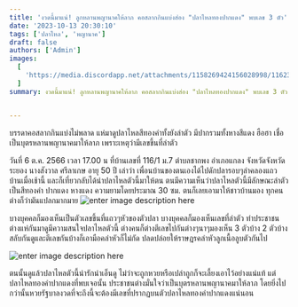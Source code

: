 ```yaml
---
title: 'งวดนี้มาแน่! ลูกหลานพญานาคให้ลาภ คอสลากกินแบ่งส่อง "ปลาไหลทองปากแดง" พบเลข 3 ตัว'
date: '2023-10-13 20:30:10'
tags: ['ปลาไหล', 'พญานาค']
draft: false
authors: ['Admin']
images:
  [
    'https://media.discordapp.net/attachments/1158269424156028998/1162382823789965462/086450095280b2c6.jpg?ex=65576bdd&is=6544f6dd&hm=8e2041e967c025800dab0170ee4f0c2ac173f3ce56a25e2b3a8eac9eafb31807&=',
  ]
summary: งวดนี้มาแน่! ลูกหลานพญานาคให้ลาภ คอสลากกินแบ่งส่อง "ปลาไหลทองปากแดง" พบเลข 3 ตัว


---
```


บรรดาคอสลากกินแบ่งไม่พลาด แห่มาดูปลาไหลสีทองคำทั้งยังลำตัว มีปากรวมทั้งหางสีแดง ฮือฮา เชื่อเป็นบุตรหลานพญานาคมาให้ลาภ เพราะเหตุว่ามีเลขขึ้นที่ลำตัว

วันที่ 6 ต.ค. 2566 เวลา 17.00 น ที่บ้านเลขที่ 116/1 ม.7 ตำบลชากพง อำเภอแกลง จังหวัดจังหวัดระยอง นางสังวาล ศรีลาเกษ อายุ 50 ปี เล่าว่า เพื่อนบ้านของตนเองได้ไปดักปลารอบๆลำคลองแถวบ้านเมื่อเช้านี้ และก็เที่ยวกลับได้นำปลาไหลตัวนี้มาให้ตน ตนมีความเห็นว่าปลาไหลตัวนี้มีลักษณะลำตัวเป็นสีทองคำ ปากแดง หางแดง ความยามโดยประมาณ 30 ซม. ตนก็เลยเอามาให้ชาวบ้านมอง ทุกคนต่างก็ว่ามันแปลกมากมาย
![enter image description here](https://media.discordapp.net/attachments/1158269424156028998/1162382824788205678/3.jpg?ex=65576bdd&is=6544f6dd&hm=84228493fec3dcea5829cc7e0f10fa07e6461b9852d61ac85dd2d60b8eab63f0&=&width=422&height=749)

บางบุคคลก็มองเห็นเป็นตัวเลขขึ้นที่แถวๆหัวของตัวปลา บางบุคคลก็มองเห็นเลขที่ลำตัว ทำประชาชนต่างแห่กันมาดูมีความสนใจปลาไหลตัวนี้ ต่างคนก็ต่างตีเลขไปกันต่างๆนาๆมองเห็น 3 ตัวบ้าง 2 ตัวบ้าง สลับกันดูและตีเลขกันบ้างก็เอามือคลำหัวก็ไม่กัด ปลดปล่อยให้ราษฎรคลำหัวลูกเนื้อลูบตัวกันไป


![enter image description here](https://media.discordapp.net/attachments/1158269424156028998/1162382824322633809/2.jpg?ex=65576bdd&is=6544f6dd&hm=1cc73769fc55eada0b72a26a1bfedfcd44a2ce1df308ebb8e04ecbb6d90b9cfa&=)

ตนนั้นดูแล้วปลาไหลตัวนี้น่ารักน่าเอ็นดู ไม่ว่าจะถูกหวยหรือเปล่าถูกก็จะเลี้ยงเอาไว้อย่างแน่แท้ แต่ ปลาไหลทองคำปากแดงที่พบเจอนั้น ประชาชนต่างมั่นใจว่าเป็นบุตรหลานพญานาคมาให้ลาภ โดยยิ่งไปกว่านั้นหวยรัฐบาลงวดที่จะถึงนี้จะต้องมีเลขที่ปรากฏบนตัวปลาไหลทองคำปากแดงแน่นอน